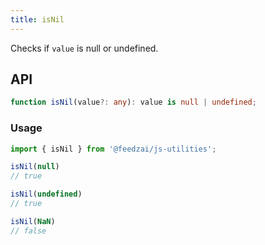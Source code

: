 ```yaml
---
title: isNil
---
```

Checks if `value` is null or undefined.

## API

```typescript
function isNil(value?: any): value is null | undefined;
```

### Usage

```typescript
import { isNil } from '@feedzai/js-utilities';

isNil(null)
// true

isNil(undefined)
// true

isNil(NaN)
// false
```
